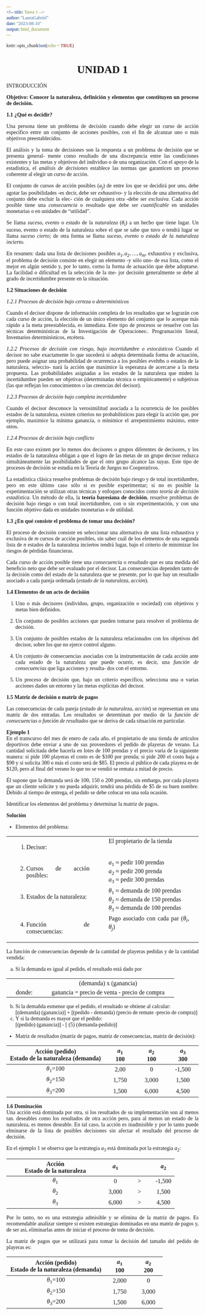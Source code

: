 ```yaml
---
<!-- title: Tarea 1 -->
author: "LauraGabriel"
date: "2023-08-10"
output: html_document
---
```


```r
knitr::opts_chunk$set(echo = TRUE)
```


<style>
    *{
    font-family:serif;
    text-align:justify;
    }
    h1{
        text-align:center;
    }
    table{
        style="width:100%
    }
    .a {
    padding: 3px 25px;
    vertical-align: top;
    }
    .b{
      text-align: center;
      padding: 3px 25px;
    }
</style>

<h1> UNIDAD 1 </h1>  


INTRODUCCIÓN  

**Objetivo: Conocer la naturaleza, definición y elementos que constituyen un proceso de decisión.**  

**1.1 ¿Qué es decidir?**  

Una persona tiene un problema de decisión cuando debe elegir un curso de acción específico entre un
conjunto de acciones posibles, con el fin de alcanzar uno o más objetivos preestablecidos.  

El análisis y la toma de decisiones son la respuesta a un problema de decisión que se presenta general-
mente como resultado de una discrepancia entre las condiciones existentes y las metas y objetivos del
individuo o de una organización. Con el apoyo de la estadística, el _análisis de decisiones_ establece las
normas que garanticen un proceso coherente al elegir un curso de acción.  

El conjunto de cursos de acción posibles ($a_{j}$) de entre los que se decidirá por uno, debe agotar las posibilidades -es decir, debe ser _exhaustivo_- y la elección de una alternativa del conjunto debe excluir la elec-
ción de cualquiera otra -debe ser _exclusiva_. Cada acción posible tiene una _consecuencia_ o resultado que
debe ser _cuantificable_ en unidades monetarias o en unidades de "utilidad".  

Se llama _suceso_, _evento_ o _estado_ de la _naturaleza_ ($\theta_i$) a un hecho que tiene lugar. Un suceso, evento o
estado de la naturaleza sobre el que se sabe que tuvo o tendrá lugar se llama _suceso cierto_; de otra forma
se llama _suceso_, _evento_ o _estado de la naturaleza incierto_.  

En resumen: dada una lista de decisiones posibles $a_1, a_2, \ldots, a_m$, exhaustiva y exclusiva, el problema de
decisión consiste en elegir un elemento -y sólo uno- de esa lista, como el mejor en algún sentido y, por lo
tanto, corno la forma de actuación que debe adoptarse. La facilidad o dificultad en la selección de la me-
jor decisión generalmente se debe al grado de incertidumbre presente en la situación.  

**1.2 Situaciones de decisión**  

*1.2.1 Procesos de decisión bajo certeza o determinísticos*  

Cuando el decisor dispone de información completa de los resultados que se lograrán con cada curso de
acción, la elección de un único elemento del conjunto que lo acerque más rápido a la meta preestablecida,
es inmediata. Este tipo de procesos se resuelve con las técnicas determinísticas de la Investigación de
Operaciones:. Programación lineal, Inventarios determinísticos, etcétera.  


*1.2.2 Procesos de decisión con riesgo, bajo incertidumbre o estocásticos*
Cuando el decisor no sabe exactamente lo que sucederá si adopta determinada forma de actuación, pero
puede asignar una probabilidad de ocurrencia a los posibles evehtbs o estados de la naturaleza, seleccio-
nará la acción que maximice la esperanza de acercarse a la meta propuesta. Las probabilidades asignadas
a los estados de la naturaleza que miden la incertidumbre pueden ser objetivas (determinadas técnica o
empíricamente) o subjetivas (las que reflejan los conocimientos o las creencias del decisor).  

*1.2.3 Procesos de decisión bajo completa incertidumbre*  

Cuando el decisor desconoce la verosimilitud asociada a la ocurrencia de los posibles estados de la naturaleza, existen criterios no probabilísticos para elegir la acción que, por ejemplo, maximice la mínima
ganancia, o minimice el arrepentimiento máximo, entre otros.  

*1.2.4 Procesos de decisión bajo conflicto*  

En este caso existen por lo menos dos decisores o grupos diferentes de decisores, y los estados de la naturaleza obligan a que el logro de las metas de un grupo decisor reduzca simultáneamente las posibilidades
de que el otro grupo alcance las suyas. Este tipo de procesos de decisión se estudia en la Teoría de Juegos
no Cooperativos.  

La estadística clásica resuelve problemas de decisión bajo riesgo y de total incertidumbre, pero en este
último caso sólo si es posible experimentar; si no es posible la experimentación se utilizan otras técnicas y
enfoques conocidos como *teoría de decisión estadística*. Un método  de ella, la **teoría bayesiana de decisión**, resuelve problemas de decisión bajo riesgo o con total incertidumbre, con o sin experimentación, y
con una función objetivo dada en unidades monetarias o de utilidad.  


**1.3 ¿En qué consiste el problema de tomar una decisión?**  


El proceso de decisión consiste en seleccionar una alternativa de una lista exhaustiva y exclusiva de *m*
cursos de acción posibles, sin saber cuál de los elementos de una segunda lista de *n* estados de la naturaleza inciertos tendrá lugar, bajo el criterio de minimizar los riesgos de pérdidas financieras.  

Cada curso de acción posible tiene una *consecuencia* o *resultado* que es una medida del beneficio neto
que debe ser evaluado por el decisor. Las consecuencias dependen tanto de la decisión como del estado de
la naturaleza que se presente, por lo que hay un resultado asociado a cada pareja ordenada (*estado de la
naturaleza, acción*).   


**1.4 Elementos de un acto de decisión**

l. Uno o más decisores (individuo, grupo, organización o sociedad) con objetivos y metas bien definidos.

2. Un conjunto de posibles acciones que pueden tomarse para resolver el problema de decisión.

3. Un conjunto de posibles estados de la naturaleza relacionados con los objetivos del decisor, sobre
los que no ejerce control alguno.

4. Un conjunto de consecuencias asociadas con la instrumentación de cada acción ante cada estado de
la naturaleza que puede ocurrir, es decir, una *función de consecuencias* que liga acciones y resulta-
dos con el entorno.

5. Un proceso de decisión que, bajo un criterio específico, selecciona una o varias acciones dados un
entorno y las metas explícitas del decisor. 

**1.5 Matriz de decisión o matriz de pagos**  

Las consecuencias de cada pareja (*estado de la naturaleza, acción*) se representan en una matriz de dos
entradas. Los resultados se determinan por medio de la *función de consecuencias o función de resultados*
que se deriva de cada situación en particular.  

**Ejemplo 1**  
En el transcurso del mes de enero de cada año, el propietario de una tienda de artículos deportivos debe
enviar a uno de sus proveedores el pedido de playeras de verano. La cantidad solicitada debe hacerla en
lotes de 100 prendas y el precio varía de la siguiente manera: si pide 100 playeras el costo es de $100 por
prenda; si pide 200 el costo baja a $90 y si solicita 300 o más el costo será de $85. El precio al público de
cada playera es de $120, pero al final del verano lo que no se vendió se remata a mitad de precio. 

Él supone que la demanda será de 100, 150 o 200 prendas, sin embargo, por cada playera que un cliente
solicite y no pueda adquirir, tendrá una pérdida de $5 de su buen nombre. Debido al tiempo de entrega, el
pedido se debe colocar en una sola ocasión. 

Identificar los elementos del problema y determinar la matriz de pagos. 

**Solución**  

* Elementos del problema:  

<table>
  <tr>
    <td class="a"> l. Decisor:</th>
    <td class="a"> El propietario de la tienda </th>
    
  </tr>
  <tr>
    <td class="a"> 2. Cursos de acción posibles: </td>
    <td class="a"> $a_{1}$ $\approx$ pedir 100 prendas<br>$a_{2}$ $\approx$ pedir 200 prenda<br>$a_{3}$ $\approx$ pedir 300 prendas </td>
    
  </tr>
  <tr>
    <td class="a"> 3. Estados de la naturaleza: </td>
    <td class="a"> $\theta_{1}$ $\approx$ demanda de 100 prendas<br>$\theta_{2}$ $\approx$ demanda de 150 prendas<br>$\theta_{3}$ $\approx$ demanda de 100 prendas</td>
  </tr>
  <tr>
    <td class="a">4. Función de consecuencias:</td>
    <td class="a">Pago asociado con cada par ($\theta_{i}$, $\theta_{j}$)</td>
  </tr>
</table>  

La función de consecuencias depende de la cantidad de playeras pedidas y de la cantidad vendida:  

a. Si la demanda es igual al pedido, el resultado está dado por  

<table class="tab">
<tr>
    <td class="b"></td>
    <td class="b">(demanda) x (ganancia)</td>
</tr>
<tr>
    <td class="b">donde:</td>
    <td class="b">ganancia = precio de venta - precio de compra </td>
</tr>
</table>  

b. Si la demañda esmenor que el pedido, el resultado se obtiene al calcular:  
     <!-- -->[(demanda) (ganancia)] + [(pedido - demanda) (precio de remate -precio de compra)]  
c. Y si la demanda es mayor que el pedido:  
 <!-- -->[(pedido) (ganancia)] - [ (5) (demanda-pedido)]  

* Matriz de resultados (matriz de pagos, matriz de consecuencias, matriz de decisión):  

| Acción (pedido)<br>Estado de la naturaleza (demanda) | $a_{1}$<br>100 | $a_{2}$<br>100 | $a_{3}$<br>300 |
|:----------------------------------------------------:|:----------------:|:----------------:|:----------------:|
|                   $\theta_{1}$=100                   |       2,00       |         0        |      -1,500      |
|                   $\theta_{2}$=150                   |       1,750      |       3,000      |       1,500      |
|                   $\theta_{3}$=200                   |       1,500      |       6,000      |       4,500      |

**1.6 Dominación**  
Una acción está dominada por otra, si los resultados de su implementación son al menos tan. deseables
como los resultados de otra acción pero, para al menos un estado de la naturaleza, es menos deseable. En
tal caso, la acción es inadmisible y por lo tanto puede elminarse de la lista de posibles decisiones sin
afectar el resultado del proceso de decisión.  

En el ejemplo 1 se observa que la estrategia $a_{3}$ está dominada pot la estrategia $a_{2}$:  

|    Acción<br>Estado de la naturaleza | $a_{1}$ | <!-- --> | $a_{2}$ |
|:------------------------------------:|:-------:|:--------:|:-------:|
|             $\theta_{1}$             |    0    |     >    |  -1,500  |
|             $\theta_{2}$             |   3,000  |     >    |   1,500  |
|             $\theta_{3}$             |   6,000  |     >    |   4,500  |  

Por lo tanto, no es una estrategia admisible y se elimina de la matriz de pagos. Es recomendable analizar
siempre si existen estrategias dominadas en una matriz de pagos y, de ser así, eliminarlas antes de iniciar
el proceso de toma de decisión.  

La matriz de pagos que se utilizará para tomar la decisión del tamaño del pedido de playeras es:  

| Acción (pedido)<br>Estado de la naturaleza (demanda) | $a_{1}$<br>100 | $a_{2}$<br>200 |
|:----------------------------------------------------:|:--------------:|:--------------:|
|                   $\theta_{1}$=100                   |      2,000      |        0       |
|                   $\theta_{2}$=150                   |      1,750      |      3,000      |
|                   $\theta_{3}$=200                   |      1,500      |      6,000      |  

